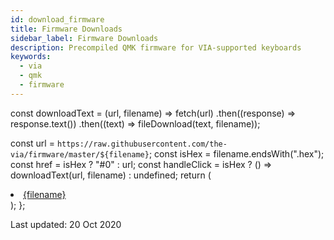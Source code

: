 ```yaml
---
id: download_firmware
title: Firmware Downloads
sidebar_label: Firmware Downloads
description: Precompiled QMK firmware for VIA-supported keyboards
keywords:
  - via
  - qmk
  - firmware
---
```


const downloadText = (url, filename) =>
  fetch(url)
    .then((response) => response.text())
    .then((text) => fileDownload(text, filename));

  const url = `https://raw.githubusercontent.com/the-via/firmware/master/${filename}`;
  const isHex = filename.endsWith(".hex");
  const href = isHex ? "#0" : url;
  const handleClick = isHex ? () => downloadText(url, filename) : undefined;
  return (
    <li>
      <a href={href} onClick={handleClick}>
        {filename}
      </a>
    </li>
  );
};

Last updated: 20 Oct 2020

<ul>
  <Download filename="10bleoledhub_via.hex"></Download>
  <Download filename="1upkeyboards_1up60hse_via.hex"></Download>
  <Download filename="1upkeyboards_1up60hte_via.hex"></Download>
  <Download filename="1upkeyboards_1up60rgb_via.hex"></Download>
  <Download filename="1upkeyboards_super16_via.hex"></Download>
  <Download filename="1upkeyboards_sweet16_v1_via.hex"></Download>
  <Download filename="1upkeyboards_sweet16_v2_promicro_via.hex"></Download>
  <Download filename="1upkeyboards_sweet16_v2_proton_c_via.bin"></Download>
  <Download filename="40percentclub_luddite_via.hex"></Download>
  <Download filename="40percentclub_nein_via.hex"></Download>
  <Download filename="45_ats_via.hex"></Download>
  <Download filename="4pplet_aekiso60_rev_a_via.hex"></Download>
  <Download filename="4pplet_steezy60_rev_a_via.hex"></Download>
  <Download filename="4pplet_waffling60_rev_a_via.hex"></Download>
  <Download filename="7skb_rev1_via.hex"></Download>
  <Download filename="7splus_via.hex"></Download>
  <Download filename="acheron_austin_via.bin"></Download>
  <Download filename="acheron_elongate_via.hex"></Download>
  <Download filename="acheron_shark_via.bin"></Download>
  <Download filename="adelheid_via.hex"></Download>
  <Download filename="aeboards_aegis_via.hex"></Download>
  <Download filename="aeboards_constellation_via.hex"></Download>
  <Download filename="aeboards_ext65_rev1_via.hex"></Download>
  <Download filename="aeboards_ext65_rev2_via.bin"></Download>
  <Download filename="aeboards_ext65_via.hex"></Download>
  <Download filename="ai03_equinox_rev0_via.hex"></Download>
  <Download filename="ai03_equinox_rev1_via.hex"></Download>
  <Download filename="ai03_lunar_via.hex"></Download>
  <Download filename="ai03_orbit_x_via.hex"></Download>
  <Download filename="ai03_polaris_via.hex"></Download>
  <Download filename="ai03_soyuz_via.hex"></Download>
  <Download filename="ai03_vega_via.bin"></Download>
  <Download filename="ai03_voyager60_alps_via.hex"></Download>
  <Download filename="ajisai74_via.hex"></Download>
  <Download filename="allison_numpad_via.hex"></Download>
  <Download filename="allison_via.hex"></Download>
  <Download filename="alps64_via.hex"></Download>
  <Download filename="aos_tkl_via.hex"></Download>
  <Download filename="arisu_via.hex"></Download>
  <Download filename="atxkb_1894_via.hex"></Download>
  <Download filename="bakeneko60_via.hex"></Download>
  <Download filename="bakeneko65_via.hex"></Download>
  <Download filename="barleycorn_via.hex"></Download>
  <Download filename="basekeys_slice_rev1_rgb_via.hex"></Download>
  <Download filename="basekeys_slice_rev1_via.hex"></Download>
  <Download filename="basekeys_trifecta_via.hex"></Download>
  <Download filename="bear_65_via.hex"></Download>
  <Download filename="bemeier_bmek_rev1_via.hex"></Download>
  <Download filename="bemeier_bmek_rev2_via.hex"></Download>
  <Download filename="bemeier_bmek_rev3_via.hex"></Download>
  <Download filename="binepad_bn003_via.hex"></Download>
  <Download filename="bioi_g60ble_via.hex"></Download>
  <Download filename="blackplum_via.hex"></Download>
  <Download filename="bm16a_via.hex"></Download>
  <Download filename="bm40hsrgb_via.hex"></Download>
  <Download filename="bm60rgb_via.hex"></Download>
  <Download filename="boardsource_3x4_via.hex"></Download>
  <Download filename="boardsource_4x12_via.hex"></Download>
  <Download filename="boardsource_5x12_via.hex"></Download>
  <Download filename="boardwalk_via.hex"></Download>
  <Download filename="botanicalkeyboards_fm2u_via.hex"></Download>
  <Download filename="candybar_lefty_via.bin"></Download>
  <Download filename="candybar_righty_via.bin"></Download>
  <Download filename="cannonkeys_an_c_via.bin"></Download>
  <Download filename="cannonkeys_atlas_via.bin"></Download>
  <Download filename="cannonkeys_chimera65_via.bin"></Download>
  <Download filename="cannonkeys_db60_via.bin"></Download>
  <Download filename="cannonkeys_devastatingtkl_via.bin"></Download>
  <Download filename="cannonkeys_instant60_via.bin"></Download>
  <Download filename="cannonkeys_instant65_via.bin"></Download>
  <Download filename="cannonkeys_iron165_via.bin"></Download>
  <Download filename="cannonkeys_obliterated75_via.bin"></Download>
  <Download filename="cannonkeys_ortho48_via.bin"></Download>
  <Download filename="cannonkeys_ortho60_via.bin"></Download>
  <Download filename="cannonkeys_practice60_via.bin"></Download>
  <Download filename="cannonkeys_rekt1800_via.bin"></Download>
  <Download filename="cannonkeys_satisfaction75_prototype_via.bin"></Download>
  <Download filename="cannonkeys_satisfaction75_rev1_via.bin"></Download>
  <Download filename="cannonkeys_savage65_via.bin"></Download>
  <Download filename="cannonkeys_tmov2_via.bin"></Download>
  <Download filename="chili_via.hex"></Download>
  <Download filename="choc_taro_via.hex"></Download>
  <Download filename="clueboard_66_rev1_via.hex"></Download>
  <Download filename="clueboard_66_rev2_via.hex"></Download>
  <Download filename="clueboard_66_rev3_via.hex"></Download>
  <Download filename="clueboard_66_rev4_via.bin"></Download>
  <Download filename="contra_via.hex"></Download>
  <Download filename="coseyfannitutti_discipad_via.hex"></Download>
  <Download filename="coseyfannitutti_discipline_via.hex"></Download>
  <Download filename="coseyfannitutti_mysterium_via.hex"></Download>
  <Download filename="coseyfannitutti_romeo_via.hex"></Download>
  <Download filename="crkbd_rev1_common_via.hex"></Download>
  <Download filename="daisy_via.hex"></Download>
  <Download filename="dm9records_plaid_via.hex"></Download>
  <Download filename="do60_via.hex"></Download>
  <Download filename="doro67_multi_via.hex"></Download>
  <Download filename="doro67_regular_via.hex"></Download>
  <Download filename="doro67_rgb_via.hex"></Download>
  <Download filename="dp60_via.hex"></Download>
  <Download filename="duck_eagle_viper_v2_via.hex"></Download>
  <Download filename="duck_octagon_v1_via.hex"></Download>
  <Download filename="duck_octagon_v2_via.hex"></Download>
  <Download filename="duck_tcv3_via.hex"></Download>
  <Download filename="dz60_via.hex"></Download>
  <Download filename="dztech_bocc_via.hex"></Download>
  <Download filename="dztech_dz60rgb_ansi_v1_via.bin"></Download>
  <Download filename="dztech_dz60rgb_ansi_v2_via.hex"></Download>
  <Download filename="dztech_dz60rgb_v1_via.bin"></Download>
  <Download filename="dztech_dz60rgb_v2_via.hex"></Download>
  <Download filename="dztech_dz60rgb_wkl_v1_via.bin"></Download>
  <Download filename="dztech_dz60rgb_wkl_v2_via.hex"></Download>
  <Download filename="dztech_dz65rgb_v1_via.bin"></Download>
  <Download filename="dztech_dz65rgb_v2_via.hex"></Download>
  <Download filename="dztech_volcano660_via.hex"></Download>
  <Download filename="efreet_via.hex"></Download>
  <Download filename="eniigmakeyboards_ek65_via.hex"></Download>
  <Download filename="eniigmakeyboards_ek87_via.hex"></Download>
  <Download filename="ergotravel_rev1_via.hex"></Download>
  <Download filename="eve_meteor_via.hex"></Download>
  <Download filename="exclusive_e6_rgb_via.hex"></Download>
  <Download filename="exclusive_e7v1_via.hex"></Download>
  <Download filename="exclusive_e85_hotswap_via.hex"></Download>
  <Download filename="exclusive_e85_soldered_via.hex"></Download>
  <Download filename="exclusive_e85_via.hex"></Download>
  <Download filename="fallacy_via.hex"></Download>
  <Download filename="fc660c_via.hex"></Download>
  <Download filename="fjlabs_bolsa65_via.hex"></Download>
  <Download filename="flehrad_bigswitch_via.hex"></Download>
  <Download filename="flehrad_snagpad_via.hex"></Download>
  <Download filename="flx_lodestone_via.hex"></Download>
  <Download filename="flx_virgo_via.hex"></Download>
  <Download filename="foxlab_key65_hotswap_via.hex"></Download>
  <Download filename="foxlab_key65_universal_via.hex"></Download>
  <Download filename="foxlab_leaf60_hotswap_via.hex"></Download>
  <Download filename="foxlab_leaf60_universal_via.hex"></Download>
  <Download filename="generic_panda_panda65_01_via.bin"></Download>
  <Download filename="gh60_revc_via.hex"></Download>
  <Download filename="gh60_satan_via.hex"></Download>
  <Download filename="ghs_rar_via.hex"></Download>
  <Download filename="gingham_via.hex"></Download>
  <Download filename="gray_studio_hb85_via.hex"></Download>
  <Download filename="gray_studio_space65_via.hex"></Download>
  <Download filename="gray_studio_think65_hotswap_via.hex"></Download>
  <Download filename="gray_studio_think65_solder_via.hex"></Download>
  <Download filename="handwired_3dp660_via.hex"></Download>
  <Download filename="handwired_boss566y_redragon_vara_via.hex"></Download>
  <Download filename="handwired_dactyl_manuform_5x7_via.hex"></Download>
  <Download filename="handwired_prime_exl_plus_via.hex"></Download>
  <Download filename="handwired_prime_exl_via.hex"></Download>
  <Download filename="handwired_swiftrax_astro65_via.hex"></Download>
  <Download filename="handwired_swiftrax_cowfish_via.hex"></Download>
  <Download filename="handwired_swiftrax_pandamic_via.hex"></Download>
  <Download filename="handwired_swiftrax_retropad_via.hex"></Download>
  <Download filename="helix_rev3_4rows_via.hex"></Download>
  <Download filename="helix_rev3_5rows_via.hex"></Download>
  <Download filename="hhkb_ansi_via.hex"></Download>
  <Download filename="hhkb_jp_via.hex"></Download>
  <Download filename="hhkb_lite_2_via.hex"></Download>
  <Download filename="hineybush_h10_via.hex"></Download>
  <Download filename="hineybush_h60_via.hex"></Download>
  <Download filename="hineybush_h75_singa_via.hex"></Download>
  <Download filename="hineybush_h87a_via.hex"></Download>
  <Download filename="hineybush_h88_via.hex"></Download>
  <Download filename="hineybush_hbcp_via.hex"></Download>
  <Download filename="hineybush_physix_via.hex"></Download>
  <Download filename="hineybush_sm68_via.hex"></Download>
  <Download filename="holyswitch_southpaw75_via.hex"></Download>
  <Download filename="hotdox_via.hex"></Download>
  <Download filename="hs60_v2_ansi_via.bin"></Download>
  <Download filename="hs60_v2_hhkb_via.bin"></Download>
  <Download filename="hs60_v2_iso_via.bin"></Download>
  <Download filename="hub16_via.hex"></Download>
  <Download filename="id80_via.hex"></Download>
  <Download filename="id87_via.hex"></Download>
  <Download filename="idobo_via.hex"></Download>
  <Download filename="illuminati_is0_via.hex"></Download>
  <Download filename="inett_studio_sqx_hotswap_via.hex"></Download>
  <Download filename="inett_studio_sqx_universal_via.hex"></Download>
  <Download filename="jian_handwired_via.hex"></Download>
  <Download filename="jian_nsrev2_via.hex"></Download>
  <Download filename="jian_rev1_via.hex"></Download>
  <Download filename="jian_rev2_via.hex"></Download>
  <Download filename="jiran_rev1_via.hex"></Download>
  <Download filename="jiran_rev2_via.hex"></Download>
  <Download filename="jisplit89_rev1_via.hex"></Download>
  <Download filename="jj40_via.hex"></Download>
  <Download filename="jj4x4_via.hex"></Download>
  <Download filename="kabedon_kabedon78s_via.hex"></Download>
  <Download filename="kabedon_kabedon980_via.hex"></Download>
  <Download filename="kbdfans_bella_soldered_via.hex"></Download>
  <Download filename="kbdfans_kbd19x_via.hex"></Download>
  <Download filename="kbdfans_kbd67_mkii_soldered_via.hex"></Download>
  <Download filename="kbdfans_kbd67_mkiirgb_v1_via.bin"></Download>
  <Download filename="kbdfans_kbd67_mkiirgb_v2_via.hex"></Download>
  <Download filename="kbdfans_kbd67_rev1_via.hex"></Download>
  <Download filename="kbdfans_kbd67_rev2_via.hex"></Download>
  <Download filename="kbdfans_kbd6x_via.hex"></Download>
  <Download filename="kbdfans_kbd75_rev1_via.hex"></Download>
  <Download filename="kbdfans_kbd75_rev2_via.hex"></Download>
  <Download filename="kbdfans_kbd8x_mk2_via.hex"></Download>
  <Download filename="kbdfans_kbdpad_mk2_via.hex"></Download>
  <Download filename="kbdfans_maja_soldered_via.hex"></Download>
  <Download filename="kbdfans_maja_via.hex"></Download>
  <Download filename="kc60_via.hex"></Download>
  <Download filename="keebio_bdn9_rev1_via.hex"></Download>
  <Download filename="keebio_bdn9_rev2_via.bin"></Download>
  <Download filename="keebio_choconum_via.bin"></Download>
  <Download filename="keebio_iris_rev1_led_via.hex"></Download>
  <Download filename="keebio_iris_rev1_via.hex"></Download>
  <Download filename="keebio_iris_rev2_via.hex"></Download>
  <Download filename="keebio_iris_rev3_via.hex"></Download>
  <Download filename="keebio_iris_rev4_via.hex"></Download>
  <Download filename="keebio_kbo5000_rev1_via.hex"></Download>
  <Download filename="keebio_levinson_rev1_via.hex"></Download>
  <Download filename="keebio_levinson_rev2_via.hex"></Download>
  <Download filename="keebio_levinson_rev3_via.hex"></Download>
  <Download filename="keebio_nyquist_rev1_via.hex"></Download>
  <Download filename="keebio_nyquist_rev2_via.hex"></Download>
  <Download filename="keebio_nyquist_rev3_via.hex"></Download>
  <Download filename="keebio_quefrency_rev1_via.hex"></Download>
  <Download filename="keebio_quefrency_rev2_via.hex"></Download>
  <Download filename="keebio_sinc_rev1_via.hex"></Download>
  <Download filename="keebio_viterbi_rev1_via.hex"></Download>
  <Download filename="keebio_viterbi_rev2_via.hex"></Download>
  <Download filename="keebzdotnet_wazowski_via.hex"></Download>
  <Download filename="keycapsss_plaid_pad_rev1_via.hex"></Download>
  <Download filename="keycapsss_plaid_pad_rev2_via.hex"></Download>
  <Download filename="keyhive_maypad_via.hex"></Download>
  <Download filename="kingly_keys_romac_plus_via.hex"></Download>
  <Download filename="kingly_keys_romac_via.hex"></Download>
  <Download filename="kira80_via.hex"></Download>
  <Download filename="kudox_columner_via.hex"></Download>
  <Download filename="kudox_game_rev1_via.hex"></Download>
  <Download filename="kudox_game_rev2_via.hex"></Download>
  <Download filename="kudox_rev3_via.hex"></Download>
  <Download filename="latinpad_via.hex"></Download>
  <Download filename="launchpad_rev1_via.hex"></Download>
  <Download filename="lazydesigners_dimple_via.hex"></Download>
  <Download filename="lazydesigners_the30_via.hex"></Download>
  <Download filename="lets_split_rev1_via.hex"></Download>
  <Download filename="lets_split_rev2_via.hex"></Download>
  <Download filename="lets_split_sockets_via.hex"></Download>
  <Download filename="lfkeyboards_smk65_revf_via.hex"></Download>
  <Download filename="m0lly_via.hex"></Download>
  <Download filename="m10a_via.hex"></Download>
  <Download filename="maartenwut_eon40_via.hex"></Download>
  <Download filename="maartenwut_eon65_via.hex"></Download>
  <Download filename="maartenwut_eon75_via.hex"></Download>
  <Download filename="maartenwut_eon87_via.hex"></Download>
  <Download filename="maartenwut_eon95_via.hex"></Download>
  <Download filename="maartenwut_gh80_1800_via.hex"></Download>
  <Download filename="maartenwut_gh80_3700_via.hex"></Download>
  <Download filename="maartenwut_nt660_via.hex"></Download>
  <Download filename="maartenwut_plain60_via.hex"></Download>
  <Download filename="maartenwut_quackfire_via.hex"></Download>
  <Download filename="maartenwut_ta65_via.hex"></Download>
  <Download filename="maartenwut_wasdat_code_via.hex"></Download>
  <Download filename="maartenwut_wasdat_via.hex"></Download>
  <Download filename="maartenwut_wonderland_via.hex"></Download>
  <Download filename="masterworks_classy_tkl_rev_a_via.hex"></Download>
  <Download filename="mc_76k_via.hex"></Download>
  <Download filename="mechlovin_adelais_rgb_led_rev1_via.bin"></Download>
  <Download filename="mechlovin_adelais_rgb_led_rev2_via.bin"></Download>
  <Download filename="mechlovin_adelais_rgb_led_via.bin"></Download>
  <Download filename="mechlovin_adelais_standard_led_rev2_via.bin"></Download>
  <Download filename="mechlovin_adelais_standard_led_rev3_via.bin"></Download>
  <Download filename="mechlovin_delphine_mono_led_via.hex"></Download>
  <Download filename="mechlovin_hannah60rgb_rev1_via.bin"></Download>
  <Download filename="mechlovin_hannah60rgb_rev2_via.bin"></Download>
  <Download filename="mechlovin_hannah60rgb_via.bin"></Download>
  <Download filename="mechlovin_hannah65_mechlovin9_via.bin"></Download>
  <Download filename="mechlovin_hannah65_rev1_via.bin"></Download>
  <Download filename="mechlovin_hannah910_rev1_via.hex"></Download>
  <Download filename="mechlovin_hannah910_rev2_via.hex"></Download>
  <Download filename="mechlovin_hannah910_rev3_via.hex"></Download>
  <Download filename="mechlovin_infinity87_via.bin"></Download>
  <Download filename="mechlovin_infinityce_via.hex"></Download>
  <Download filename="mechlovin_kanu_via.hex"></Download>
  <Download filename="mechlovin_pisces_via.hex"></Download>
  <Download filename="mechmini_v2_via.hex"></Download>
  <Download filename="melgeek_mj61_rev1_via.bin"></Download>
  <Download filename="melgeek_mj63_rev1_via.bin"></Download>
  <Download filename="melgeek_mj64_rev1_via.bin"></Download>
  <Download filename="melgeek_mj64_rev2_via.bin"></Download>
  <Download filename="melgeek_mojo75_rev1_via.bin"></Download>
  <Download filename="melgeek_z70ultra_rev1_via.bin"></Download>
  <Download filename="melody96_via.hex"></Download>
  <Download filename="metamechs_timberwolf_via.hex"></Download>
  <Download filename="miller_gm862_via.hex"></Download>
  <Download filename="mixi_via.hex"></Download>
  <Download filename="mountainblocks_mb17_via.hex"></Download>
  <Download filename="murcielago_rev1_via.hex"></Download>
  <Download filename="mxss_via.hex"></Download>
  <Download filename="mysticworks_wyvern_via.hex"></Download>
  <Download filename="nckiibs_flatbread60_via.hex"></Download>
  <Download filename="nckiibs_vaneela_via.hex"></Download>
  <Download filename="nckiibs_vaneelaex_via.hex"></Download>
  <Download filename="nebula12_via.bin"></Download>
  <Download filename="nebula65_via.bin"></Download>
  <Download filename="nebula68_via.bin"></Download>
  <Download filename="nemui_via.bin"></Download>
  <Download filename="nightly_boards_n2_via.hex"></Download>
  <Download filename="nightly_boards_n87_via.hex"></Download>
  <Download filename="nightly_boards_ph_arisu_via.hex"></Download>
  <Download filename="nightmare_via.hex"></Download>
  <Download filename="niu_mini_via.hex"></Download>
  <Download filename="nk65_via.bin"></Download>
  <Download filename="nk87_via.bin"></Download>
  <Download filename="nomu30_rev1_via.hex"></Download>
  <Download filename="nomu30_rev2_via.hex"></Download>
  <Download filename="noxary_220_via.hex"></Download>
  <Download filename="noxary_260_via.hex"></Download>
  <Download filename="noxary_268_2_via.hex"></Download>
  <Download filename="noxary_268_via.hex"></Download>
  <Download filename="noxary_280_via.hex"></Download>
  <Download filename="noxary_x268_via.hex"></Download>
  <Download filename="ok60_via.hex"></Download>
  <Download filename="pandora_via.hex"></Download>
  <Download filename="pdxkbc_via.hex"></Download>
  <Download filename="percent_canoe_gen2_via.hex"></Download>
  <Download filename="percent_canoe_via.hex"></Download>
  <Download filename="percent_skog_lite_via.hex"></Download>
  <Download filename="pinky_4_via.hex"></Download>
  <Download filename="plume_plume65_via.hex"></Download>
  <Download filename="primekb_meridian_via.bin"></Download>
  <Download filename="primekb_prime_e_rgb_via.hex"></Download>
  <Download filename="primekb_prime_e_std_via.hex"></Download>
  <Download filename="primekb_prime_e_via.hex"></Download>
  <Download filename="primekb_prime_l_v1_via.hex"></Download>
  <Download filename="primekb_prime_l_v2_via.hex"></Download>
  <Download filename="primekb_prime_m_via.hex"></Download>
  <Download filename="projectkb_alice_rev1_via.bin"></Download>
  <Download filename="projectkb_alice_rev2_via.bin"></Download>
  <Download filename="projectkb_signature87_via.bin"></Download>
  <Download filename="qaz_via.hex"></Download>
  <Download filename="quad_h_lb75_via.hex"></Download>
  <Download filename="quantrik_kyuu_via.hex"></Download>
  <Download filename="rabbit_capture_plan_via.hex"></Download>
  <Download filename="ramonimbao_aelith_via.hex"></Download>
  <Download filename="ramonimbao_herringbone_via.hex"></Download>
  <Download filename="ramonimbao_squishy65_via.bin"></Download>
  <Download filename="ramonimbao_wete_via.bin"></Download>
  <Download filename="rart_rart67_via.hex"></Download>
  <Download filename="rart_rart75_via.hex"></Download>
  <Download filename="rart_rartpad_via.hex"></Download>
  <Download filename="redox_w_via.hex"></Download>
  <Download filename="reversestudio_decadepad_via.hex"></Download>
  <Download filename="rominronin_katana60_rev2_via.hex"></Download>
  <Download filename="s7_elephant_rev2_via.hex"></Download>
  <Download filename="satt_vision_via.bin"></Download>
  <Download filename="sck_osa_via.hex"></Download>
  <Download filename="sidderskb_majbritt_via.hex"></Download>
  <Download filename="singa_via.hex"></Download>
  <Download filename="sirius_uni660_rev1_via.hex"></Download>
  <Download filename="sirius_uni660_rev2_ansi_via.hex"></Download>
  <Download filename="sirius_uni660_rev2_iso_via.hex"></Download>
  <Download filename="sixkeyboard_via.hex"></Download>
  <Download filename="snagpad_via.hex"></Download>
  <Download filename="sneakbox_aliceclone_via.hex"></Download>
  <Download filename="sofle_rev1_via.hex"></Download>
  <Download filename="soy20_via.hex"></Download>
  <Download filename="spaceman_2_milk_via.hex"></Download>
  <Download filename="spaceman_pancake_feather_via.hex"></Download>
  <Download filename="spaceman_pancake_promicro_via.hex"></Download>
  <Download filename="switchplate_southpaw_fullsize_via.hex"></Download>
  <Download filename="tada68_via.bin"></Download>
  <Download filename="tenki_via.hex"></Download>
  <Download filename="tgr_910_via.hex"></Download>
  <Download filename="tgr_910ce_via.hex"></Download>
  <Download filename="tgr_jane_via.hex"></Download>
  <Download filename="tgr_tris_via.hex"></Download>
  <Download filename="the_royal_liminal_via.hex"></Download>
  <Download filename="thevankeyboards_minivan_via.hex"></Download>
  <Download filename="tkc1800_via.hex"></Download>
  <Download filename="tkc_candybar_lefty_via.bin"></Download>
  <Download filename="tkc_candybar_righty_via.bin"></Download>
  <Download filename="tkc_godspeed75_via.bin"></Download>
  <Download filename="tkc_m0lly_via.hex"></Download>
  <Download filename="tkc_osav2_via.hex"></Download>
  <Download filename="tkc_tkc1800_via.hex"></Download>
  <Download filename="tmo50_via.hex"></Download>
  <Download filename="tokyo60_via.hex"></Download>
  <Download filename="torn_via.hex"></Download>
  <Download filename="underscore33_rev1_via.hex"></Download>
  <Download filename="underscore33_rev2_via.hex"></Download>
  <Download filename="unikorn_via.hex"></Download>
  <Download filename="ut472_via.hex"></Download>
  <Download filename="viktus_sp111_via.hex"></Download>
  <Download filename="vitamins_included_rev1_via.hex"></Download>
  <Download filename="vitamins_included_rev2_via.hex"></Download>
  <Download filename="waldo_via.hex"></Download>
  <Download filename="walletburner_neuron_via.hex"></Download>
  <Download filename="westfoxtrot_aanzee_via.hex"></Download>
  <Download filename="westfoxtrot_cypher_rev5_via.hex"></Download>
  <Download filename="westfoxtrot_prophet_via.bin"></Download>
  <Download filename="wheatfield_blocked65_via.hex"></Download>
  <Download filename="wilba_tech_rama_works_koyu_via.hex"></Download>
  <Download filename="wilba_tech_rama_works_m10_b_via.hex"></Download>
  <Download filename="wilba_tech_rama_works_m10_c_via.hex"></Download>
  <Download filename="wilba_tech_rama_works_m50_a_via.hex"></Download>
  <Download filename="wilba_tech_rama_works_m60_a_via.hex"></Download>
  <Download filename="wilba_tech_rama_works_m65_b_via.hex"></Download>
  <Download filename="wilba_tech_rama_works_m65_bx_via.hex"></Download>
  <Download filename="wilba_tech_rama_works_m6_a_via.hex"></Download>
  <Download filename="wilba_tech_rama_works_m6_b_via.hex"></Download>
  <Download filename="wilba_tech_rama_works_u80_a_via.hex"></Download>
  <Download filename="wilba_tech_wt60_a_via.hex"></Download>
  <Download filename="wilba_tech_wt60_b_via.hex"></Download>
  <Download filename="wilba_tech_wt60_bx_via.hex"></Download>
  <Download filename="wilba_tech_wt60_c_via.hex"></Download>
  <Download filename="wilba_tech_wt60_d_via.hex"></Download>
  <Download filename="wilba_tech_wt60_xt_via.hex"></Download>
  <Download filename="wilba_tech_wt65_a_via.hex"></Download>
  <Download filename="wilba_tech_wt65_b_via.hex"></Download>
  <Download filename="wilba_tech_wt65_xt_via.hex"></Download>
  <Download filename="wilba_tech_wt65_xtx_via.hex"></Download>
  <Download filename="wilba_tech_wt69_a_via.hex"></Download>
  <Download filename="wilba_tech_wt75_a_via.hex"></Download>
  <Download filename="wilba_tech_wt75_b_via.hex"></Download>
  <Download filename="wilba_tech_wt75_c_via.hex"></Download>
  <Download filename="wilba_tech_wt80_a_via.hex"></Download>
  <Download filename="wilba_tech_wt80_bc_via.hex"></Download>
  <Download filename="wilba_tech_wt8_a_via.hex"></Download>
  <Download filename="wilba_tech_zeal60_via.hex"></Download>
  <Download filename="wilba_tech_zeal65_via.hex"></Download>
  <Download filename="winkeyless_bface_via.hex"></Download>
  <Download filename="winkeyless_bmini_via.hex"></Download>
  <Download filename="winkeyless_bminiex_via.hex"></Download>
  <Download filename="wuque_ikki68_via.hex"></Download>
  <Download filename="xd60_rev2_via.hex"></Download>
  <Download filename="xd60_rev3_via.hex"></Download>
  <Download filename="xd68_via.hex"></Download>
  <Download filename="xd75_via.hex"></Download>
  <Download filename="xd84_via.hex"></Download>
  <Download filename="xd87_via.hex"></Download>
  <Download filename="xd96_via.hex"></Download>
  <Download filename="xelus_dawn60_via.hex"></Download>
  <Download filename="xelus_kangaroo_via.bin"></Download>
  <Download filename="xelus_snap96_via.hex"></Download>
  <Download filename="xelus_trinityxttkl_via.bin"></Download>
  <Download filename="xelus_valor_via.hex"></Download>
  <Download filename="yatara_drink_me_via.hex"></Download>
  <Download filename="yd60mq_12led_via.hex"></Download>
  <Download filename="yd60mq_16led_via.hex"></Download>
  <Download filename="ymdk_ymd09_via.hex"></Download>
  <Download filename="yncognito_batpad_via.hex"></Download>
  <Download filename="yushakobo_quick7_via.hex"></Download>
  <Download filename="ztboards_noon_via.hex"></Download>
</ul>
